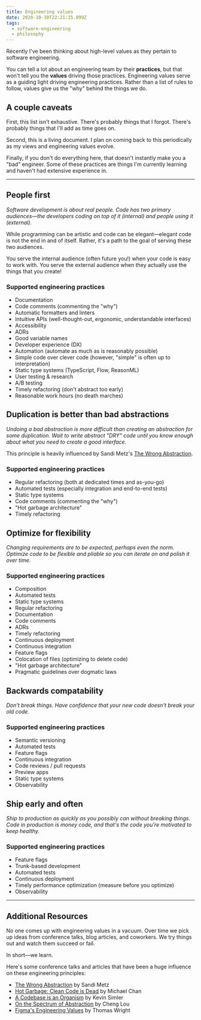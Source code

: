 ```yaml
---
title: Engineering values
date: 2020-10-30T22:21:15.099Z
tags:
  - software-engineering
  - philosophy
---
```


Recently I've been thinking about high-level values as they pertain to software engineering.

You can tell a lot about an engineering team by their **practices**, but that won't tell you the **values** driving those practices. Engineering values serve as a guiding light driving engineering practices. Rather than a list of rules to follow, values give us the "why" behind the things we do.

## A couple caveats

First, this list isn't exhaustive. There's probably things that I forgot. There's probably things that I'll add as time goes on.

Second, this is a living document. I plan on coming back to this periodically as my views and engineering values evolve.

Finally, if you don't do everything here, that doesn't instantly make you a "bad" engineer. Some of these practices are things I'm currently learning and haven't had extensive experience in.

---

## People first

<Callout>

_Software development is about real people. Code has two primary audiences—the developers coding on top of it (internal) and people using it (external)._

</Callout>

While programming can be artistic and code can be elegant—elegant code is not the end in and of itself. Rather, it's a path to the goal of serving these two audiences.

You serve the internal audience (often future you!) when your code is easy to work with. You serve the external audience when they actually use the things that you create!

### Supported engineering practices

- Documentation
- Code comments (commenting the "why")
- Automatic formatters and linters
- Intuitive APIs (well-thought-out, ergonomic, understandable interfaces)
- Accessibility
- ADRs
- Good variable names
- Developer experience (DX)
- Automation (automate as much as is reasonably possible)
- Simple code over clever code (however, "simple" is often up to interpretation)
- Static type systems (TypeScript, Flow, ReasonML)
- User testing & research
- A/B testing
- Timely refactoring (don't abstract too early)
- Reasonable work hours (no death marches)

## Duplication is better than bad abstractions

<Callout>

_Undoing a bad abstraction is more difficult than creating an abstraction for some duplication. Wait to write abstract "DRY" code until you know enough about what you need to create a good interface._

</Callout>

This principle is heavily influenced by Sandi Metz's [The Wrong Abstraction](https://sandimetz.com/blog/2016/1/20/the-wrong-abstraction).

### Supported engineering practices

- Regular refactoring (both at dedicated times and as-you-go)
- Automated tests (especially integration and end-to-end tests)
- Static type systems
- Code comments (commenting the "why")
- "Hot garbage architecture"
- Timely refactoring

## Optimize for flexibility

<Callout>

_Changing requirements are to be expected, perhaps even the norm. Optimize code to be flexible and pliable so you can iterate on and polish it over time._

</Callout>

### Supported engineering practices

- Composition
- Automated tests
- Static type systems
- Regular refactoring
- Documentation
- Code comments
- ADRs
- Timely refactoring
- Continuous deployment
- Continuous integration
- Feature flags
- Colocation of files (optimizing to delete code)
- "Hot garbage architecture"
- Pragmatic guidelines over dogmatic laws

## Backwards compatability

<Callout>

_Don't break things. Have confidence that your new code doesn't break your old code._

</Callout>

### Supported engineering practices

- Semantic versioning
- Automated tests
- Feature flags
- Continuous integration
- Code reviews / pull requests
- Preview apps
- Static type systems
- Observability

## Ship early and often

<Callout>

_Ship to production as quickly as you possibly can without breaking things. Code in production is money code, and that's the code you're motivated to keep healthy._

</Callout>

### Supported engineering practices

- Feature flags
- Trunk-based development
- Automated tests
- Continuous deployment
- Timely performance optimization (measure before you optimize)
- Observability

---

## Additional Resources

No one comes up with engineering values in a vacuum. Over time we pick up ideas from conference talks, blog articles, and coworkers. We try things out and watch them succeed or fail.

In short—we learn.

Here's some conference talks and articles that have been a huge influence on these engineering principles:

- [The Wrong Abstraction](https://sandimetz.com/blog/2016/1/20/the-wrong-abstraction) by Sandi Metz
- [Hot Garbage: Clean Code is Dead](https://www.youtube.com/watch?reload=9&v=-NP_upexPFg) by Michael Chan
- [A Codebase is an Organism](https://meltingasphalt.com/a-codebase-is-an-organism/) by Kevin Simler
- [On the Spectrum of Abstraction](https://www.youtube.com/watch?v=mVVNJKv9esE) by Cheng Lou
- [Figma's Engineering Values](https://www.figma.com/blog/figmas-engineering-values/) by Thomas Wright
